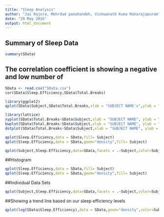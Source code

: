 ```yaml
---
title: "Sleep Analysis"
author: "Jai Rajora, Mehrdad panahandeh, Vishwanath Kuma Maharajapuram"
date: "29 May 2016"
output: html_document
---
```


## Summary of Sleep Data
```r

summary(SData)

```

## The correlation coefficient is showing a negative and low number of
```r
SData <- read.csv("SData.csv")
cor(SData$Sleep.Efficiency,SData$Total.Breaks)

```

```r
library(ggplot2)
qplot(SData$Subject,SData$Total.Breaks,xlab = "SUBJECT NAME's",ylab = "TOTAL NUMBER OF BREAKS")

```

```r
library(lattice)
xyplot(SData$Total.Breaks~SData$Subject,xlab = "SUBJECT NAME", ylab = "TOTAL BREAKS")
bwplot(SData$Total.Breaks~SData$Subject,xlab = "SUBJECT NAME", ylab = "TOTAL BREAKS")
dotplot(SData$Total.Breaks~SData$Subject,xlab = "SUBJECT NAME", ylab = "TOTAL BREAKS",main="NUMBER OF BREAKS TAKEN BY EACH SUBJECT")

```



```r
qplot(Sleep.Efficiency,data = SData,fill= Subject)
qplot(Sleep.Efficiency,data = SData,geom="density",fill= Subject)

```


```r
qplot(Subject,Sleep.Efficiency,data=SData,facets = .~Subject,color=Subject)
```


##Histogram
```r
qplot(Sleep.Efficiency,data = SData,fill= Subject)
qplot(Sleep.Efficiency,data = SData,geom="density",fill= Subject)

```


##Individual Data Sets
```r
qplot(Subject,Sleep.Efficiency,data=SData,facets = .~Subject,color=Subject)

```

##Showing a trend line based on our sleep efficiency levels 
```r


qplot(log(SData$Sleep.Efficiency),data = SData,geom="density",color=Subject)

```




```r

```

